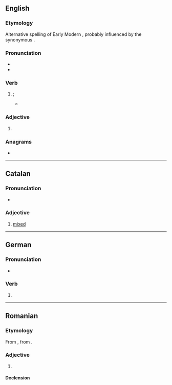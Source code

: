 ==English==

===Etymology===
Alternative spelling of Early Modern {{m|en|mixed|mix'd}}, probably influenced by the synonymous {{der|en|la|mixtus}}.

===Pronunciation===
* {{IPA|en|/mɪkst/}}
* {{rhymes|en|ɪkst}}

===Verb===
{{head|en|verb form}}

# {{en-past of|mix|nodot=1}}; {{archaic spelling of|en|mixed|nocap=1}}
#* {{quote-book|en|author=[[w:Samuel Butler (poet)|Samuel Butler]]|title=[[s:Hudibras|Hudibras]]|year=1859
|page=14|passage=The upper part thereof was whey, / The nether orange, '''mixt''' with grey.}}

===Adjective===
{{en-adj}}

# {{archaic spelling of|en|mixed}}

===Anagrams===
* {{anagrams|en|a=imtx|xmit}}

----

==Catalan==

===Pronunciation===
* {{ca-IPA}}

===Adjective===
{{ca-adj}}

# [[mixed]]

----

==German==

===Pronunciation===
* {{audio|de|De-mixt.ogg|Audio}}

===Verb===
{{head|de|verb form}}

# {{verb form of|de|mixen||2|s//p|pres|;|3|s|pres|;|p|imp}}

----

==Romanian==

===Etymology===
From {{bor|ro|fr|mixte}}, from {{der|ro|la|mixtus}}.

===Adjective===
{{ro-adj}}

# {{l|en|mixed}}

====Declension====
{{ro-decl-adj}}